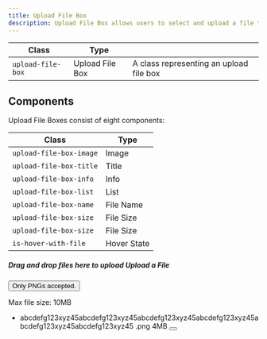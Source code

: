 ```yaml
---
title: Upload File Box
description: Upload File Box allows users to select and upload a file to a specific location.
---
```


| Class             | Type            |                                         |
| ----------------- | --------------- | --------------------------------------- |
| `upload-file-box` | Upload File Box | A class representing an upload file box |

## Components

Upload File Boxes consist of eight components:

| Class                   | Type        |
| ----------------------- | ----------- |
| `upload-file-box-image` | Image       |
| `upload-file-box-title` | Title       |
| `upload-file-box-info`  | Info        |
| `upload-file-box-list`  | List        |
| `upload-file-box-name`  | File Name   |
| `upload-file-box-size`  | File Size   |
| `upload-file-box-size`  | File Size   |
| `is-hover-with-file`    | Hover State |

<Preview>
  <div class="box is-border-dashed is-no-shadow u-padding-24">
    <div class="upload-file-box">
      <div class="upload-file-box-image">
        <span class="icon-upload" aria-hidden="true"></span>
      </div>
      <div class="u-min-width-0">
        <div class="">
          <h5 class="upload-file-box-title heading-level-7 u-inline">
            <span class="is-only-desktop">Drag and drop files here to upload</span>
            <span class="is-not-desktop">Upload a File</span>
          </h5>
          <button
            class="tooltip u-inline u-margin-inline-start-4"
            aria-label="variables info"
          >
            <span class="icon-info" aria-hidden="true"></span>
            <span class="tooltip-popup" role="tooltip">Only PNGs accepted.</span>
          </button>
        </div>
        <p class="upload-file-box-info body-text-2 u-normal">Max file size: 10MB</p>
      </div>
      <ul class="upload-file-box-list u-min-width-0">
        <li class="u-flex u-cross-center u-min-width-0">
          <span class="icon-document" aria-hidden="true"></span>
          <span class="upload-file-box-name u-trim u-min-width-0">abcdefg123xyz45abcdefg123xyz45abcdefg123xyz45abcdefg123xyz45abcdefg123xyz45abcdefg123xyz45</span>
          <span class="upload-file-box-name u-min-width-0 u-flex-shrink-0">.png</span>
          <span class="upload-file-box-size u-margin-inline-start-4 u-margin-inline-end-16">4MB</span>
          <button
            type="button"
            class="x-button u-margin-inline-start-16"
            aria-label="remove file"
            title="Remove file"
          >
            <span class="icon-x" aria-hidden="true"></span>
          </button>
        </li>
      </ul>
    </div>
  </div>
</Preview>
